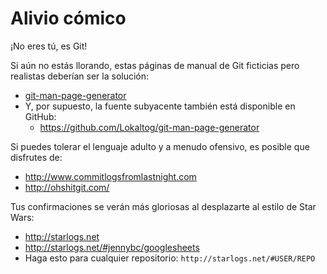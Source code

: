 # Alivio cómico {#sec-comic-relief}

¡No eres tú, es Git!

Si aún no estás llorando, estas páginas de manual de Git ficticias pero realistas deberían ser la solución:

-   [git-man-page-generator](http://git-man-page-generator.lokaltog.net)
-   Y, por supuesto, la fuente subyacente también está disponible en GitHub:
    -   <https://github.com/Lokaltog/git-man-page-generator>

Si puedes tolerar el lenguaje adulto y a menudo ofensivo, es posible que disfrutes de:

-   <http://www.commitlogsfromlastnight.com>
-   <http://ohshitgit.com/>

Tus confirmaciones se verán más gloriosas al desplazarte al estilo de Star Wars:

-   <http://starlogs.net>
-   <http://starlogs.net/#jennybc/googlesheets>
-   Haga esto para cualquier repositorio: `http://starlogs.net/#USER/REPO`
